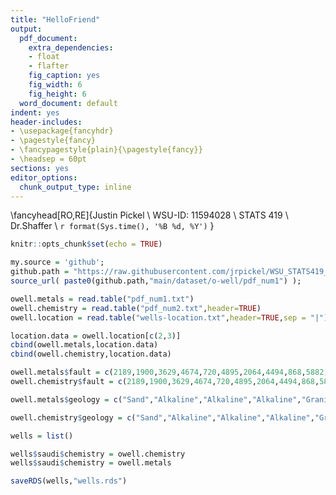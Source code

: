 ```yaml
---
title: "HelloFriend"
output:
  pdf_document:
    extra_dependencies:
    - float
    - flafter
    fig_caption: yes
    fig_width: 6
    fig_height: 6
  word_document: default
indent: yes
header-includes:
- \usepackage{fancyhdr}
- \pagestyle{fancy}
- \fancypagestyle{plain}{\pagestyle{fancy}}
- \headsep = 60pt
sections: yes
editor_options:
  chunk_output_type: inline
---
```

\fancyhead[RO,RE]{Justin Pickel \\ WSU-ID: 11594028 \\ STATS 419 \\ Dr.Shaffer \\ `r format(Sys.time(), '%B %d, %Y')` }
\setlength\parindent{24pt}

```r
knitr::opts_chunk$set(echo = TRUE)

my.source = 'github';
github.path = "https://raw.githubusercontent.com/jrpickel/WSU_STATS419_2021/";
source_url( paste0(github.path,"main/dataset/o-well/pdf_num1") );
```

```r
owell.metals = read.table("pdf_num1.txt")
owell.chemistry = read.table("pdf_num2.txt",header=TRUE)
owell.location = read.table("wells-location.txt",header=TRUE,sep = "|")

location.data = owell.location[c(2,3)]
cbind(owell.metals,location.data)
cbind(owell.chemistry,location.data)

owell.metals$fault = c(2189,1900,3629,4674,720,4895,2064,4494,868,5882,5813,5665,670,493,4818,1114,2705,5582,2539,4466 ,6009,3313,2697)
owell.chemistry$fault = c(2189,1900,3629,4674,720,4895,2064,4494,868,5882,5813,5665,670,493,4818,1114,2705,5582,2539,4466 ,6009,3313,2697)

owell.metals$geology = c("Sand","Alkaline","Alkaline","Alkaline","Granite","Volcanic","Gypsum","Alkaline","Gypsum","Volcanic","Alkaline,Granite","Granite","Gypsum","Gypsum","Volcanic","Alkaline,Volcanic","Gypsum","Sand","Sand","Sand","Sand","Sand","Alkaline,Granite")

owell.chemistry$geology = c("Sand","Alkaline","Alkaline","Alkaline","Granite","Volcanic","Gypsum","Alkaline","Gypsum","Volcanic","Alkaline,Granite","Granite","Gypsum","Gypsum","Volcanic","Alkaline,Volcanic","Gypsum","Sand","Sand","Sand","Sand","Sand","Alkaline,Granite")

wells = list()

wells$saudi$chemistry = owell.chemistry
wells$saudi$chemistry = owell.metals

saveRDS(wells,"wells.rds")
```
